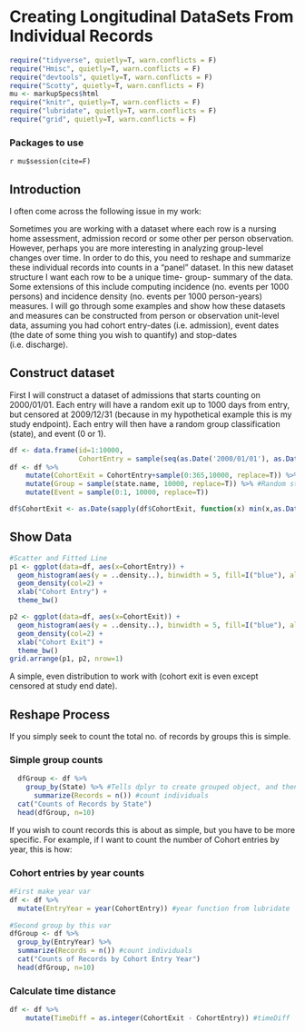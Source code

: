 # Creating Longitudinal DataSets From Individual Records

```r
require("tidyverse", quietly=T, warn.conflicts = F)
require("Hmisc", quietly=T, warn.conflicts = F)
require("devtools", quietly=T, warn.conflicts = F)
require("Scotty", quietly=T, warn.conflicts = F)
mu <- markupSpecs$html  
require("knitr", quietly=T, warn.conflicts = F)
require("lubridate", quietly=T, warn.conflicts = F)
require("grid", quietly=T, warn.conflicts = F)
```

### Packages to use  
`r mu$session(cite=F)`  

## Introduction  

I often come across the following issue in my work:  

  Sometimes you are working with a dataset where each row is a nursing home assessment, admission record or some other per person observation. However, perhaps you are more interesting in analyzing group-level changes over time. In order to do this, you need to reshape and summarize these individual records into counts in a "panel" dataset. In this new dataset structure I want each row to be a unique time- group- summary of the data. Some extensions of this include computing incidence (no. events per 1000 persons) and incidence density (no. events per 1000 person-years) measures. I will go through some examples and show how these datasets and measures can be constructed from person or observation unit-level data, assuming you had cohort entry-dates (i.e. admission), event dates (the date of some thing you wish to quantify) and stop-dates (i.e. discharge).  

## Construct dataset  

First I will construct a dataset of admissions that starts counting on 2000/01/01. Each entry will have a random exit up to 1000 days from entry, but censored at 2009/12/31 (because in my hypothetical example this is my study endpoint). Each entry will then have a random group classification (state), and event (0 or 1).    
```r
df <- data.frame(id=1:10000,
                 CohortEntry = sample(seq(as.Date('2000/01/01'), as.Date('2009/12/31'), by='day'), replace=T, 10000))
df <- df %>%
    mutate(CohortExit = CohortEntry+sample(0:365,10000, replace=T)) %>% #CohortExit Date (up to 1000 days from start)
    mutate(Group = sample(state.name, 10000, replace=T)) %>% #Random state for each group
    mutate(Event = sample(0:1, 10000, replace=T))

df$CohortExit <- as.Date(sapply(df$CohortExit, function(x) min(x,as.Date('2009/12/31'))), origin=origin) #Censor at 'study end'
```

## Show Data
```r
#Scatter and Fitted Line 
p1 <- ggplot(data=df, aes(x=CohortEntry)) + 
  geom_histogram(aes(y = ..density..), binwidth = 5, fill=I("blue"), alpha=I(0.4)) +
  geom_density(col=2) +
  xlab("Cohort Entry") +
  theme_bw()

p2 <- ggplot(data=df, aes(x=CohortExit)) + 
  geom_histogram(aes(y = ..density..), binwidth = 5, fill=I("blue"), alpha=I(0.4)) +
  geom_density(col=2) +
  xlab("Cohort Exit") +
  theme_bw()
grid.arrange(p1, p2, nrow=1)
```
  A simple, even distribution to work with (cohort exit is even except censored at study end date).  
  
## Reshape Process

If you simply seek to count the total no. of records by groups this is simple. 

### Simple group counts
```r
  dfGroup <- df %>%
    group_by(State) %>% #Tells dplyr to create grouped object, and then execute following at that unit
      summarize(Records = n()) #count individuals
  cat("Counts of Records by State")
  head(dfGroup, n=10)
```
If you wish to count records this is about as simple, but you have to be more specific. For example, if I want to count the number of Cohort entries by year, this is how:

### Cohort entries by year counts
```r
#First make year var
df <- df %>%
  mutate(EntryYear = year(CohortEntry)) #year function from lubridate
  
#Second group by this var
dfGroup <- df %>%    
  group_by(EntryYear) %>%       
  summarize(Records = n()) #count individuals  
  cat("Counts of Records by Cohort Entry Year")  
  head(dfGroup, n=10)
```



### Calculate time distance  
```r
df <- df %>%
    mutate(TimeDiff = as.integer(CohortExit - CohortEntry)) #timeDiff
```
